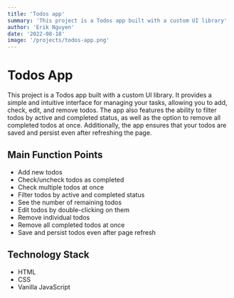 ```yaml
---
title: 'Todos app'
summary: 'This project is a Todos app built with a custom UI library'
author: 'Erik Nguyen'
date: '2022-08-18'
image: '/projects/todos-app.png'
---
```


# Todos App

This project is a Todos app built with a custom UI library. It provides a simple
and intuitive interface for managing your tasks, allowing you to add, check,
edit, and remove todos. The app also features the ability to filter todos by
active and completed status, as well as the option to remove all completed todos
at once. Additionally, the app ensures that your todos are saved and persist
even after refreshing the page.

## Main Function Points

- Add new todos
- Check/uncheck todos as completed
- Check multiple todos at once
- Filter todos by active and completed status
- See the number of remaining todos
- Edit todos by double-clicking on them
- Remove individual todos
- Remove all completed todos at once
- Save and persist todos even after page refresh

## Technology Stack

- HTML
- CSS
- Vanilla JavaScript
